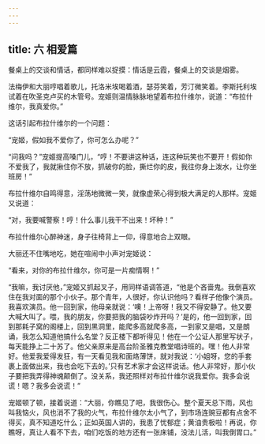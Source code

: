 ```yaml
---
---
---
```

title: 六 相爱篇
---





餐桌上的交谈和情话，都同样难以捉摸：情话是云霞，餐桌上的交谈是烟雾。

法梅伊和大丽哼唱着歌儿，托洛米埃喝着酒，瑟芬笑着，芳汀微笑着。李斯托利埃试着在吹圣克卢买的木管号。宠姬则温情脉脉地望着布拉什维尔，说道：“布拉什维尔，我真爱你。”

这话引起布拉什维尔的一个问题：

“宠姬，假如我不爱你了，你可怎么办呢？”

“问我吗？”宠姬提高嗓门儿，“哼！不要讲这种话，连这种玩笑也不要开！假如你不爱我了，我就揪住你不放，抓破你的脸，撕烂你的皮，我往你身上泼水，让你坐班房！”

布拉什维尔自鸣得意，淫荡地微微一笑，就像虚荣心得到极大满足的人那样。宠姬又说道：

“对，我要喊警察！哼！什么事儿我干不出来！坏种！”

布拉什维尔心醉神迷，身子往椅背上一仰，得意地合上双眼。

大丽还不住嘴地吃，她在喧闹中小声对宠姬说：

“看来，对你的布拉什维尔，你可是一片痴情啊！”

“我嘛，我讨厌他，”宠姬又抓起叉子，用同样语调答道，“他是个吝啬鬼。我倒喜欢住在我对面的那个小伙子。那个青年，人很好，你认识他吗？看样子他像个演员。我喜欢演员。他一回到家，他母亲就说：‘噢！上帝呀！我又不得安静了。他又要大喊大叫了。喂，我的朋友，你要把我的脑袋吵炸开吗？’是的，他一回到家，回到那耗子窝的阁楼上，回到黑洞里，能爬多高就爬多高，一到家又是唱，又是朗诵，我怎么知道他搞什么名堂？反正楼下都听得见！他在一个公证人那里写状子，每天能挣上二十苏了。他父亲原来是高台阶圣雅克教堂唱诗班的。嘿！他人非常好。他爱我爱得发狂，有一天看见我和面烙薄饼，就对我说：‘小姐呀，您的手套裹上面做出来，我也会吃下去的。’只有艺术家才会这样说话。他人非常好，那小伙子要把我弄得神魂颠倒了。没关系，我还照样对布拉什维尔说我爱你。我多会说谎！嗯？我多会说谎！”

宠姬顿了顿，接着说道：“大丽，你瞧见了吧，我很伤心。整个夏天总下雨，风也叫我恼火，风也消不了我的火气，布拉什维尔太小气了，到市场连豌豆都有点舍不得买，真不知道吃什么；正如英国人讲的，我患了忧郁症；黄油贵极啦！再说，你瞧呀，真让人看不下去，咱们吃饭的地方还有一张床铺，没法儿活，叫我倒胃口。”